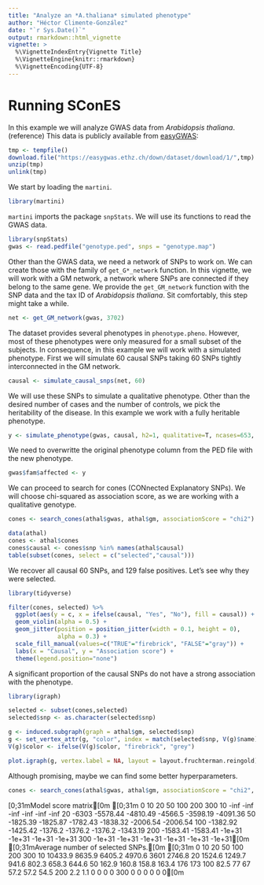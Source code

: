```yaml
---
title: "Analyze an *A.thaliana* simulated phenotype"
author: "Héctor Climente-González"
date: "`r Sys.Date()`"
output: rmarkdown::html_vignette
vignette: >
  %\VignetteIndexEntry{Vignette Title}
  %\VignetteEngine{knitr::rmarkdown}
  %\VignetteEncoding{UTF-8}
---
```


# Running SConES

In this example we will analyze GWAS data from *Arabidopsis thaliana*. (reference) This data is publicly available from [easyGWAS](https://easygwas.ethz.ch/):

```r
tmp <- tempfile()
download.file("https://easygwas.ethz.ch/down/dataset/download/1/",tmp)
unzip(tmp)
unlink(tmp)
```

We start by loading the `martini`. 

```r
library(martini)
```

`martini` imports the package `snpStats`. We will use its functions to read the GWAS data.


```r
library(snpStats)
gwas <- read.pedfile("genotype.ped", snps = "genotype.map")
```

Other than the GWAS data, we need a network of SNPs to work on. We can create those with the family of `get_G*_network` function. In this vignette, we will work with a GM network, a network where SNPs are connected if they belong to the same gene. We provide the `get_GM_network` function with the SNP data and the tax ID of *Arabidopsis thaliana*. Sit comfortably, this step might take a while.

```r
net <- get_GM_network(gwas, 3702)
```

The dataset provides several phenotypes in `phenotype.pheno`. However, most of these phenotypes were only measured for a small subset of the subjects. In consequence, in this example we will work with a simulated phenotype. First we will simulate 60 causal SNPs taking 60 SNPs tightly interconnected in the GM network.

```r
causal <- simulate_causal_snps(net, 60)
```

We will use these SNPs to simulate a qualitative phenotype. Other than the desired number of cases and the number of controls, we pick the heritability of the disease. In this example we work with a fully heritable phenotype.

```r
y <- simulate_phenotype(gwas, causal, h2=1, qualitative=T, ncases=653, ncontrols=654)
```

We need to overwritte the original phenotype column from the PED file with the new phenotype.

```r
gwas$fam$affected <- y
```

We can proceed to search for cones (CONnected Explanatory SNPs). We will choose chi-squared as association score, as we are working with a qualitative genotype.

```r
cones <- search_cones(athal$gwas, athal$gm, associationScore = "chi2")
```

```r
data(athal)
cones <- athal$cones
cones$causal <- cones$snp %in% names(athal$causal)
table(subset(cones, select = c("selected","causal")))
```
We recover all causal 60 SNPs, and 129 false positives. Let's see why they were selected.

```r
library(tidyverse)

filter(cones, selected) %>%
  ggplot(aes(y = c, x = ifelse(causal, "Yes", "No"), fill = causal)) +
  geom_violin(alpha = 0.5) +
  geom_jitter(position = position_jitter(width = 0.1, height = 0),
              alpha = 0.3) +
  scale_fill_manual(values=c("TRUE"="firebrick", "FALSE"="gray")) +
  labs(x = "Causal", y = "Association score") +
  theme(legend.position="none")
```

A significant proportion of the causal SNPs do not have a strong association with the phenotype. 

```r
library(igraph)

selected <- subset(cones,selected)
selected$snp <- as.character(selected$snp)

g <- induced.subgraph(graph = athal$gm, selected$snp)
g <- set_vertex_attr(g, "color", index = match(selected$snp, V(g)$name), selected$causal)
V(g)$color <- ifelse(V(g)$color, "firebrick", "grey")

plot.igraph(g, vertex.label = NA, layout = layout.fruchterman.reingold)
```

Although promising, maybe we can find some better hyperparameters.

```r
cones <- search_cones(athal$gwas, athal$gm, associationScore = "chi2", debug = T, etas = c(10,20,50,100,200,300), lambdas = c(10,20,50,100,200,300))
```

[0;31mModel score matrix[0m
[0;31m       0       10       20       50      100      200      300
      10     -inf     -inf     -inf     -inf     -inf     -inf
      20    -6303 -5578.44 -4810.49  -4566.5 -3598.19 -4091.36
      50 -1825.39 -1825.87 -1782.43 -1838.32 -2006.54 -2006.54
     100 -1382.92 -1425.42  -1376.2  -1376.2  -1376.2 -1343.19
     200 -1583.41 -1583.41   -1e+31   -1e+31   -1e+31   -1e+31
     300   -1e+31   -1e+31   -1e+31   -1e+31   -1e+31   -1e+31[0m
[0;31mAverage number of selected SNPs.[0m
[0;31m      0      10      20      50     100     200     300
     10 10433.9  8635.9  6405.2  4970.6    3601  2746.8
     20  1524.6  1249.7   941.6   802.3   658.3   644.6
     50   162.9   160.8   158.8   163.4     176     173
    100    82.5      77      67    57.2    57.2    54.5
    200     2.2     1.1       0       0       0       0
    300       0       0       0       0       0       0[0m
